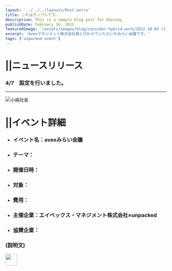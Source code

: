 ```yaml
---
layout: '../../../layouts/Post.astro'
title: これはサンプルです。
description: This is a sample blog post for Odyssey
publishDate: February 14, 2023
featuredImage: '/assets/images/blog/consider-hybrid-work/2022-10-03 (1).png'
excerpt: 'Avexマネジメント株式会社様と行わせていただいたみらい会議です。'
tags: ['unpacked event']
---
```


# ||ニュースリリース

### 4/7　設定を行いました。   

*****


![小嶋社長](https://user-images.githubusercontent.com/128379237/232032223-e8460fd9-392b-47f1-bb00-45d85e62142e.jpg)



# ||イベント詳細

- ### イベント名：avexみらい会議
- ### テーマ：
- ### 開催日時：
- ### 対象：
- ### 費用：
- ### 主催企業：エイベックス・マネジメント株式会社×unpacked
- ### 協賛企業：  
  
### (説明文)

<p>
  <a href="https://docs.google.com/document/d/17KmXcmu-yOUpy7J5xsmRFP1y7Wq3GnRS38Y59lT_OLs/edit">
  <img src="https://developer.stackblitz.com/img/open_in_stackblitz.svg" height="36px" />
  </a>
</p>
